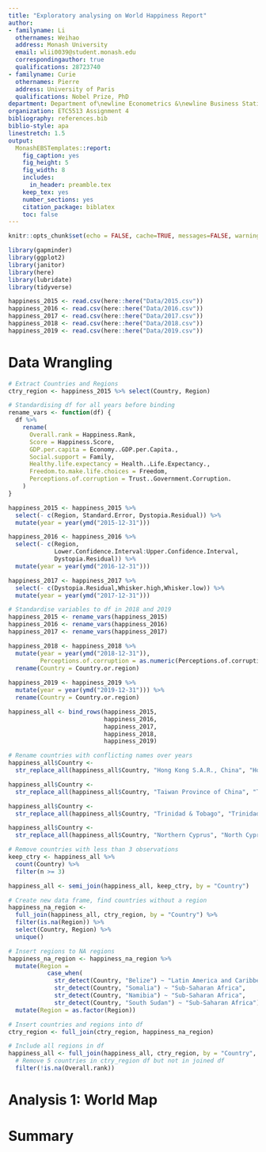 ```yaml
---
title: "Exploratory analysing on World Happiness Report"
author:
- familyname: Li
  othernames: Weihao
  address: Monash University
  email: wlii0039@student.monash.edu
  correspondingauthor: true
  qualifications: 28723740
- familyname: Curie
  othernames: Pierre
  address: University of Paris
  qualifications: Nobel Prize, PhD
department: Department of\newline Econometrics &\newline Business Statistics
organization: ETC5513 Assignment 4
bibliography: references.bib
biblio-style: apa
linestretch: 1.5
output:
  MonashEBSTemplates::report:
    fig_caption: yes
    fig_height: 5
    fig_width: 8
    includes:
      in_header: preamble.tex
    keep_tex: yes
    number_sections: yes
    citation_package: biblatex
    toc: false
---
```


```r
knitr::opts_chunk$set(echo = FALSE, cache=TRUE, messages=FALSE, warning=FALSE)
```

```r
library(gapminder)
library(ggplot2)
library(janitor)
library(here)
library(lubridate)
library(tidyverse)
```

```r
happiness_2015 <- read.csv(here::here("Data/2015.csv"))
happiness_2016 <- read.csv(here::here("Data/2016.csv"))
happiness_2017 <- read.csv(here::here("Data/2017.csv"))
happiness_2018 <- read.csv(here::here("Data/2018.csv"))
happiness_2019 <- read.csv(here::here("Data/2019.csv"))
```

# Data Wrangling

```r
# Extract Countries and Regions
ctry_region <- happiness_2015 %>% select(Country, Region)
```

```r
# Standardising df for all years before binding
rename_vars <- function(df) {
  df %>%
    rename(
      Overall.rank = Happiness.Rank,
      Score = Happiness.Score,
      GDP.per.capita = Economy..GDP.per.Capita.,
      Social.support = Family,
      Healthy.life.expectancy = Health..Life.Expectancy.,
      Freedom.to.make.life.choices = Freedom,
      Perceptions.of.corruption = Trust..Government.Corruption.
    )
}

happiness_2015 <- happiness_2015 %>% 
  select(- c(Region, Standard.Error, Dystopia.Residual)) %>%
  mutate(year = year(ymd("2015-12-31")))

happiness_2016 <- happiness_2016 %>% 
  select(- c(Region, 
             Lower.Confidence.Interval:Upper.Confidence.Interval,
             Dystopia.Residual)) %>%
  mutate(year = year(ymd("2016-12-31")))

happiness_2017 <- happiness_2017 %>% 
  select(- c(Dystopia.Residual,Whisker.high,Whisker.low)) %>%
  mutate(year = year(ymd("2017-12-31")))

# Standardise variables to df in 2018 and 2019
happiness_2015 <- rename_vars(happiness_2015)
happiness_2016 <- rename_vars(happiness_2016)
happiness_2017 <- rename_vars(happiness_2017)

happiness_2018 <- happiness_2018 %>% 
  mutate(year = year(ymd("2018-12-31")),
         Perceptions.of.corruption = as.numeric(Perceptions.of.corruption)) %>%
  rename(Country = Country.or.region)
  
happiness_2019 <- happiness_2019 %>%
  mutate(year = year(ymd("2019-12-31"))) %>% 
  rename(Country = Country.or.region)

happiness_all <- bind_rows(happiness_2015,
                           happiness_2016,
                           happiness_2017,
                           happiness_2018,
                           happiness_2019)
```

```r
# Rename countries with conflicting names over years
happiness_all$Country <- 
  str_replace_all(happiness_all$Country, "Hong Kong S.A.R., China", "Hong Kong")

happiness_all$Country <-
  str_replace_all(happiness_all$Country, "Taiwan Province of China", "Taiwan") 

happiness_all$Country <-
  str_replace_all(happiness_all$Country, "Trinidad & Tobago", "Trinidad and Tobago") 

happiness_all$Country <-
  str_replace_all(happiness_all$Country, "Northern Cyprus", "North Cyprus") 
```

```r
# Remove countries with less than 3 observations
keep_ctry <- happiness_all %>%
  count(Country) %>%
  filter(n >= 3) 

happiness_all <- semi_join(happiness_all, keep_ctry, by = "Country")
```

```r
# Create new data frame, find countries without a region
happiness_na_region <- 
  full_join(happiness_all, ctry_region, by = "Country") %>%
  filter(is.na(Region)) %>%
  select(Country, Region) %>%
  unique() 

# Insert regions to NA regions
happiness_na_region <- happiness_na_region %>% 
  mutate(Region =
           case_when(
             str_detect(Country, "Belize") ~ "Latin America and Caribbean",
             str_detect(Country, "Somalia") ~ "Sub-Saharan Africa",
             str_detect(Country, "Namibia") ~ "Sub-Saharan Africa",
             str_detect(Country, "South Sudan") ~ "Sub-Saharan Africa")) %>%
  mutate(Region = as.factor(Region))

# Insert countries and regions into df
ctry_region <- full_join(ctry_region, happiness_na_region)

# Include all regions in df
happiness_all <- full_join(happiness_all, ctry_region, by = "Country", "Region") %>%
  # Remove 5 countries in ctry_region df but not in joined df
  filter(!is.na(Overall.rank))
```

# Analysis 1: World Map




# Summary


